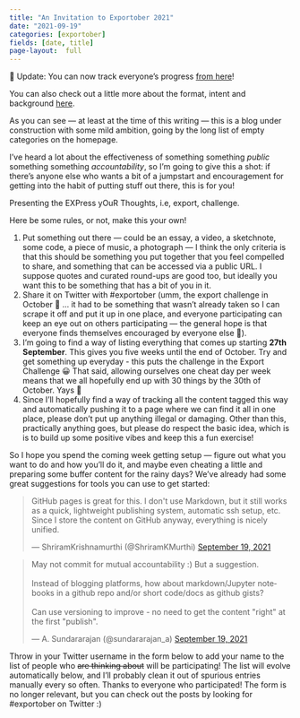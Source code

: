 ```yaml
---
title: "An Invitation to Exportober 2021"
date: "2021-09-19"
categories: [exportober]
fields: [date, title]
page-layout:  full
---
```


:::{.column-margin}
:::{.callout-note icon="false" appearance="simple"}
📝 Update: You can now track everyone's progress [from here](../2021-tracker/)!
:::


:::{.callout-tip icon="false" appearance="simple"}
You can also check out a little more about the format, intent and background [here](../about/).
:::
:::

As you can see — at least at the time of this writing — this is a blog under construction with some mild ambition, going by the long list of empty categories on the homepage.

I've heard a lot about the effectiveness of something something *public* something something *accountability*, so I'm going to give this a shot: if there's anyone else who wants a bit of a jumpstart and encouragement for getting into the habit of putting stuff out there, this is for you!

Presenting the EXPress yOuR Thoughts, i.e, export, challenge.

Here be some rules, or not, make this your own!

1. Put something out there — could be an essay, a video, a sketchnote, some code, a piece of music, a photograph — I think the only criteria is that this should be something you put together that you feel compelled to share, and something that can be accessed via a public URL. I suppose quotes and curated round-ups are good too, but ideally you want this to be something that has a bit of you in it.
2. Share it on Twitter with #exportober (umm, the export challenge in October 😬 ... it had to be something that wasn't already taken so I can scrape it off and put it up in one place, and everyone participating can keep an eye out on others participating — the general hope is that everyone finds themselves encouraged by everyone else 🎉).
3. I'm going to find a way of listing everything that comes up starting **27th September**. This gives you five weeks until the end of October. Try and get something up everyday - this puts the challenge in the Export Challenge 😀  That said, allowing ourselves one cheat day per week means that we all hopefully end up with 30 things by the 30th of October. Yays 🤞
4. Since I'll hopefully find a way of tracking all the content tagged this way and automatically pushing it to a page where we can find it all in one place, please don't put up anything illegal or damaging. Other than this, practically anything goes, but please do respect the basic idea, which is is to build up some positive vibes and keep this a fun exercise!

So I hope you spend the coming week getting setup — figure out what you want to do and how you'll do it, and maybe even cheating a little and preparing some buffer content for the rainy days? We've already had some great suggestions for tools you can use to get started:

::: {.grid}

::: {.g-col-6}
<blockquote class="twitter-tweet" data-conversation="none"><p lang="en" dir="ltr">GitHub pages is great for this. I don&#39;t use Markdown, but it still works as a quick, lightweight publishing system, automatic ssh setup, etc. Since I store the content on GitHub anyway, everything is nicely unified.</p>&mdash; ShriramKrishnamurthi (@ShriramKMurthi) <a href="https://twitter.com/ShriramKMurthi/status/1439625380055425033?ref_src=twsrc%5Etfw">September 19, 2021</a></blockquote> <script async src="https://platform.twitter.com/widgets.js" charset="utf-8"></script>
:::

::: {.g-col-6}
<blockquote class="twitter-tweet" data-conversation="none"><p lang="en" dir="ltr">May not commit for mutual accountability :) But a suggestion.<br><br>Instead of blogging platforms, how about markdown/Jupyter notebooks in a github repo and/or short code/docs as github gists?<br><br>Can use versioning to improve - no need to get the content &quot;right&quot; at the first &quot;publish&quot;.</p>&mdash; A. Sundararajan (@sundararajan_a) <a href="https://twitter.com/sundararajan_a/status/1439609462759706627?ref_src=twsrc%5Etfw">September 19, 2021</a></blockquote> <script async src="https://platform.twitter.com/widgets.js" charset="utf-8"></script>
:::

:::

Throw in your Twitter username in the form below to add your name to the list of people who ~~are thinking about~~ will be participating! The list will evolve automatically below, and I'll probably clean it out of spurious entries manually every so often.
[Thanks to everyone who participated! The form is no longer relevant, but you can check out the posts by looking for #exportober on Twitter :)]{.aside}